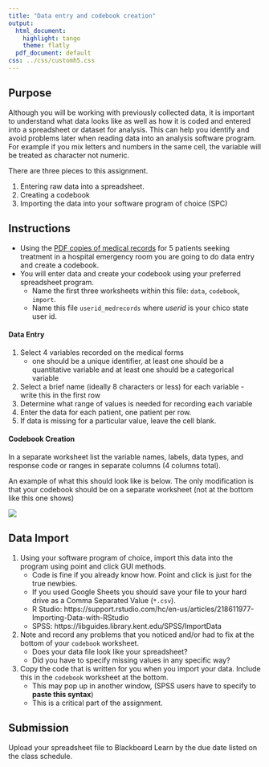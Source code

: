 ```yaml
---
title: "Data entry and codebook creation"
output:
  html_document:
    highlight: tango
    theme: flatly
  pdf_document: default
css: ../css/customh5.css
---
```


## Purpose
Although you will be working with previously collected data, it is important to understand what data looks like as well as how it is coded and entered into a spreadsheet or dataset for analysis. This can help you identify and avoid problems later when reading data into an analysis software program. For example if you mix letters and numbers in the same cell, the variable will be treated as character not numeric. 

There are three pieces to this assignment. 

1. Entering raw data into a spreadsheet. 
2. Creating a codebook
3. Importing the data into your software program of choice (SPC)

## Instructions
* Using the [PDF copies of medical records](https://norcalbiostat.netlify.com/data/medical-records.pdf) for 5 patients seeking treatment in a hospital emergency room you are going to do data entry and create a codebook. 
* You will enter data and create your codebook using your preferred spreadsheet program. 
    - Name the first three worksheets within this file: `data`, `codebook`, `import`.
    - Name this file `userid_medrecords` where _userid_ is your chico state user id. 

    
#### Data Entry
1. Select 4 variables recorded on the medical forms
    - one should be a unique identifier, at least one should be a quantitative variable and at least one should be a categorical variable
2. Select a brief name (ideally 8 characters or less) for each variable - write this in the first row
3. Determine what range of values is needed for recording each variable 
5. Enter the data for each patient, one patient per row. 
6. If data is missing for a particular value, leave the cell blank. 

#### Codebook Creation
In a separate worksheet list the variable names, labels, data types, and response code or ranges in separate columns (4 columns total).

An example of what this should look like is below. The only modification is that your codebook should be on a separate worksheet (not at the bottom like this one shows)

![](med_records.png)


## Data Import
1. Using your software program of choice, import this data into the program using point and click GUI methods.
    - Code is fine if you already know how. Point and click is just for the true newbies. 
    - If you used Google Sheets you should save your file to your hard drive as a Comma Separated Value (`*.csv`). 
    - R Studio: https://support.rstudio.com/hc/en-us/articles/218611977-Importing-Data-with-RStudio 
    - SPSS: https://libguides.library.kent.edu/SPSS/ImportData

2. Note and record any problems that you noticed and/or had to fix at the bottom of your `codebook` worksheet. 
    - Does your data file look like your spreadsheet? 
    - Did you have to specify missing values in any specific way?
3. Copy the code that is written for you when you import your data. Include this in the `codebook` worksheet at the bottom. 
    - This may pop up in another window, (SPSS users have to specify to **paste this syntax**)
    - This is a critical part of the assignment. 


## Submission
Upload your spreadsheet file to Blackboard Learn by the due date listed on the class schedule. 




